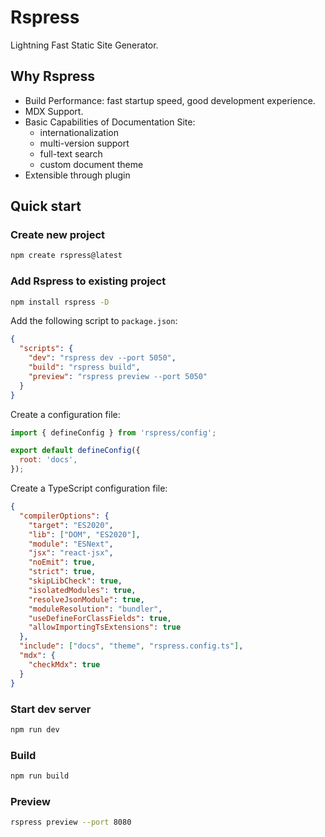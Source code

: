# Rspress

Lightning Fast Static Site Generator.

## Why Rspress

- Build Performance: fast startup speed, good development experience.
- MDX Support.
- Basic Capabilities of Documentation Site: 
  - internationalization
  - multi-version support
  - full-text search
  - custom document theme
- Extensible through plugin


## Quick start

### Create new project

```sh
npm create rspress@latest
```


### Add Rspress to existing project

```sh
npm install rspress -D
```

Add the following script to `package.json`:

```json title="package.json"
{
  "scripts": {
    "dev": "rspress dev --port 5050",
    "build": "rspress build",
    "preview": "rspress preview --port 5050"
  }
}
```

Create a configuration file:

```js title="rspress.config.ts"
import { defineConfig } from 'rspress/config';

export default defineConfig({
  root: 'docs',
});
```

Create a TypeScript configuration file:

```json title="tsconfig.json"
{
  "compilerOptions": {
    "target": "ES2020",
    "lib": ["DOM", "ES2020"],
    "module": "ESNext",
    "jsx": "react-jsx",
    "noEmit": true,
    "strict": true,
    "skipLibCheck": true,
    "isolatedModules": true,
    "resolveJsonModule": true,
    "moduleResolution": "bundler",
    "useDefineForClassFields": true,
    "allowImportingTsExtensions": true
  },
  "include": ["docs", "theme", "rspress.config.ts"],
  "mdx": {
    "checkMdx": true
  }
}
```

### Start dev server

```sh
npm run dev
```


### Build

```sh
npm run build
```

### Preview

```sh
rspress preview --port 8080
```
